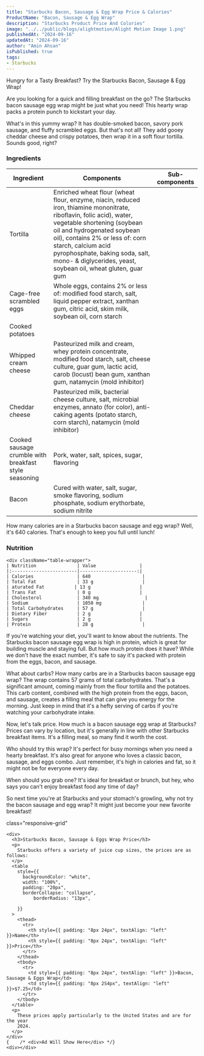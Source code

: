 ```yaml
---
title: "Starbucks Bacon, Sausage & Egg Wrap Price & Calories"
ProductName: "Bacon, Sausage & Egg Wrap" 
description: "Starbucks Product Price And Colories"
image: "../../public/blogs/alightmotion/Alight Motion Image 1.png"
publishedAt: "2024-09-16"
updatedAt: "2024-09-16"
author: "Amin Ahsan"
isPublished: true
tags:
- Starbucks
---
```


 
<style jsx>{`
  .tables-container {
    display: flex;
    flex-direction: row;
    gap: 30px;
  }
  .table-wrapper {
    width: 500px; /* Adjust as needed */
  }
  @media (max-width: 768px) {
    .tables-container {
      flex-direction: column;
      gap: 0px; /* Adjust as needed */
    }
    .table-wrapper {
      width: 100%; /* Adjust as needed */
    }
  }
`}</style>
Hungry for a Tasty Breakfast? Try the Starbucks Bacon, Sausage & Egg Wrap!

Are you looking for a quick and filling breakfast on the go? The Starbucks bacon sausage egg wrap might be just what you need! This hearty wrap packs a protein punch to kickstart your day.

What's in this yummy wrap? It has double-smoked bacon, savory pork sausage, and fluffy scrambled eggs. But that's not all! They add gooey cheddar cheese and crispy potatoes, then wrap it in a soft flour tortilla. Sounds good, right?
### Ingredients
| Ingredient                              | Components                                                                                   | Sub-components                                                                                                                | 
|-----------------------------------------|----------------------------------------------------------------------------------------------|------------------------------------------------------------------------------------------------------------------------------|
| Tortilla                                | Enriched wheat flour (wheat flour, enzyme, niacin, reduced iron, thiamine mononitrate, riboflavin, folic acid), water, vegetable shortening (soybean oil and hydrogenated soybean oil), contains 2% or less of: corn starch, calcium acid pyrophosphate, baking soda, salt, mono- & diglycerides, yeast, soybean oil, wheat gluten, guar gum |                                                                                                                              |
| Cage-free scrambled eggs                | Whole eggs, contains 2% or less of: modified food starch, salt, liquid pepper extract, xanthan gum, citric acid, skim milk, soybean oil, corn starch |                                                                                                                              |
| Cooked potatoes                         |                                                                                              |                                                                                                                              |
| Whipped cream cheese                    | Pasteurized milk and cream, whey protein concentrate, modified food starch, salt, cheese culture, guar gum, lactic acid, carob (locust) bean gum, xanthan gum, natamycin (mold inhibitor) |                                                                                                                              |
| Cheddar cheese                          | Pasteurized milk, bacterial cheese culture, salt, microbial enzymes, annato (for color), anti-caking agents (potato starch, corn starch), natamycin (mold inhibitor) |                                                                                                                              |
| Cooked sausage crumble with breakfast style seasoning | Pork, water, salt, spices, sugar, flavoring                                                   |                                                                                                                              |
| Bacon                                   | Cured with water, salt, sugar, smoke flavoring, sodium phosphate, sodium erythorbate, sodium nitrite |                                                                                                                              |

How many calories are in a Starbucks bacon sausage and egg wrap? Well, it's 640 calories. That's enough to keep you full until lunch!
  ### Nutrition
    <div className="table-wrapper">
    | Nutrition               | Value                |  
    |:------------------------|---------------------:|
    | Calories                | 640                   |
    | Total Fat               | 33 g                  |
    | aturated Fat           | 13 g                  |
    | Trans Fat               | 0 g                  |
    | Cholesterol             | 340 mg                 |
    | Sodium                  | 1050 mg               |
    | Total Carbohydrates     | 57 g                  |
    | Dietary Fiber           | 2 g                  |
    | Sugars                  | 2 g                  |
    | Protein                 | 28 g                  |
  </div>
If you're watching your diet, you'll want to know about the nutrients. The Starbucks bacon sausage egg wrap is high in protein, which is great for building muscle and staying full. But how much protein does it have? While we don't have the exact number, it's safe to say it's packed with protein from the eggs, bacon, and sausage.

What about carbs? How many carbs are in a Starbucks bacon sausage egg wrap? The wrap contains 57 grams of total carbohydrates. That's a significant amount, coming mainly from the flour tortilla and the potatoes. This carb content, combined with the high protein from the eggs, bacon, and sausage, creates a filling meal that can give you energy for the morning. Just keep in mind that it's a hefty serving of carbs if you're watching your carbohydrate intake.

Now, let's talk price. How much is a bacon sausage egg wrap at Starbucks? Prices can vary by location, but it's generally in line with other Starbucks breakfast items. It's a filling meal, so many find it worth the cost.

Who should try this wrap? It's perfect for busy mornings when you need a hearty breakfast. It's also great for anyone who loves a classic bacon, sausage, and eggs combo. Just remember, it's high in calories and fat, so it might not be for everyone every day.

When should you grab one? It's ideal for breakfast or brunch, but hey, who says you can't enjoy breakfast food any time of day?

So next time you're at Starbucks and your stomach's growling, why not try the bacon sausage and egg wrap? It might just become your new favorite breakfast!


 <style jsx>{`
  @media (min-width: 768px) {
    .responsive-grid {
      display: grid;
      grid-template-columns: 1fr 1fr;
    }
  }
`}</style>

<div
  style={{
    backgroundColor: "#cee3de",
    borderLeft: "3px solid #0c7556",
   padding: "20px",
    paddingTop: "13px", // Add padding to the top
        display: "grid",
        height: "fit-content",
      }} 
      
  class="responsive-grid"

>
    <div>
      <h3>Starbucks Bacon, Sausage & Eggs Wrap Price</h3>
      <p>
        Starbucks offers a variety of juice cup sizes, the prices are as follows:
      </p>
      <table
        style={{
          backgroundColor: "white",
          width: "100%",
          padding: "20px",
          borderCollapse: "collapse",
              borderRadius: "13px",
          
        }}
      >
        <thead>
          <tr>
            <th style={{ padding: "8px 24px", textAlign: "left" }}>Name</th>
            <th style={{ padding: "8px 24px", textAlign: "left" }}>Price</th>
          </tr>
        </thead>
        <tbody>
          <tr>
            <td style={{ padding: "8px 24px", textAlign: "left" }}>Bacon, Sausage & Eggs Wrap</td>
            <td style={{ padding: "8px 2S4px", textAlign: "left" }}>$7.25</td>
          </tr>
        </tbody>
      </table>
      <p>
        These prices apply particularly to the United States and are for the year 
        2024.
      </p>
    </div>
    {    /* <div>Ad Will Show Here</div> */}
    <div></div>
  </div>